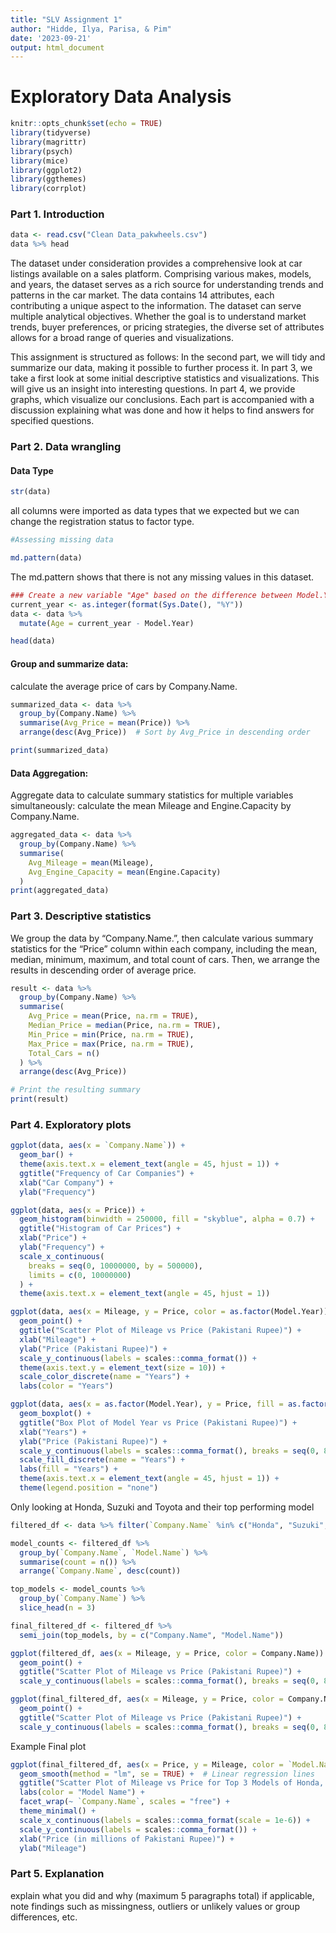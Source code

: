 ```yaml
---
title: "SLV Assignment 1"
author: "Hidde, Ilya, Parisa, & Pim"
date: '2023-09-21'
output: html_document
---
```


# Exploratory Data Analysis

```r
knitr::opts_chunk$set(echo = TRUE)
library(tidyverse)
library(magrittr)
library(psych)
library(mice)
library(ggplot2)
library(ggthemes)
library(corrplot)
```

### Part 1. Introduction

```r
data <- read.csv("Clean Data_pakwheels.csv")
data %>% head
```

The dataset under consideration provides a comprehensive look at car listings available on a sales platform. Comprising various makes, models, and years, the dataset serves as a rich source for understanding trends and patterns in the car market. The data contains 14 attributes, each contributing a unique aspect to the information. The dataset can serve multiple analytical objectives. Whether the goal is to understand market trends, buyer preferences, or pricing strategies, the diverse set of attributes allows for a broad range of queries and visualizations.  

This assignment is structured as follows: In the second part, we will tidy and summarize our data, making it possible to further process it. In part 3, we take a first look at some initial descriptive statistics and visualizations. This will give us an insight into interesting questions. In part 4, we provide graphs, which visualize our conclusions. Each part is accompanied with a discussion explaining what was done and how it helps to find answers for specified questions.

### Part 2. Data wrangling

#### Data Type

```r
str(data)
```

all columns were imported as data types that we expected but we can change the registration status to factor type.

```r
#Assessing missing data

md.pattern(data)
```

The md.pattern shows that there is not any missing values in this dataset.

```r
### Create a new variable "Age" based on the difference between Model.Year and the current year
current_year <- as.integer(format(Sys.Date(), "%Y"))
data <- data %>%
  mutate(Age = current_year - Model.Year)
```

```r
head(data)
```

#### Group and summarize data:

calculate the average price of cars by Company.Name.

```r
summarized_data <- data %>%
  group_by(Company.Name) %>%
  summarise(Avg_Price = mean(Price)) %>%
  arrange(desc(Avg_Price))  # Sort by Avg_Price in descending order

print(summarized_data)
```

#### Data Aggregation:

Aggregate data to calculate summary statistics for multiple variables simultaneously: calculate the mean Mileage and Engine.Capacity by Company.Name.

```r
aggregated_data <- data %>%
  group_by(Company.Name) %>%
  summarise(
    Avg_Mileage = mean(Mileage),
    Avg_Engine_Capacity = mean(Engine.Capacity)
  )
print(aggregated_data)
```

### Part 3. Descriptive statistics

We group the data by "Company.Name.", then calculate various summary statistics for the "Price" column within each company, including the mean, median, minimum, maximum, and total count of cars. Then, we arrange the results in descending order of average price.

```r
result <- data %>%
  group_by(Company.Name) %>%
  summarise(
    Avg_Price = mean(Price, na.rm = TRUE),
    Median_Price = median(Price, na.rm = TRUE),
    Min_Price = min(Price, na.rm = TRUE),
    Max_Price = max(Price, na.rm = TRUE),
    Total_Cars = n()
  ) %>%
  arrange(desc(Avg_Price))

# Print the resulting summary
print(result)
```

### Part 4. Exploratory plots

```r
ggplot(data, aes(x = `Company.Name`)) +
  geom_bar() +
  theme(axis.text.x = element_text(angle = 45, hjust = 1)) +
  ggtitle("Frequency of Car Companies") +
  xlab("Car Company") +
  ylab("Frequency")
```
```r
ggplot(data, aes(x = Price)) +
  geom_histogram(binwidth = 250000, fill = "skyblue", alpha = 0.7) + 
  ggtitle("Histogram of Car Prices") +
  xlab("Price") +
  ylab("Frequency") +
  scale_x_continuous(
    breaks = seq(0, 10000000, by = 500000),  
    limits = c(0, 10000000)  
  ) +
  theme(axis.text.x = element_text(angle = 45, hjust = 1))  
```
```r
ggplot(data, aes(x = Mileage, y = Price, color = as.factor(Model.Year))) +
  geom_point() +
  ggtitle("Scatter Plot of Mileage vs Price (Pakistani Rupee)") +
  xlab("Mileage") +
  ylab("Price (Pakistani Rupee)") +
  scale_y_continuous(labels = scales::comma_format()) +
  theme(axis.text.y = element_text(size = 10)) +
  scale_color_discrete(name = "Years") +
  labs(color = "Years")
```
```r
ggplot(data, aes(x = as.factor(Model.Year), y = Price, fill = as.factor(Model.Year))) +
  geom_boxplot() +
  ggtitle("Box Plot of Model Year vs Price (Pakistani Rupee)") +
  xlab("Years") +
  ylab("Price (Pakistani Rupee)") +
  scale_y_continuous(labels = scales::comma_format(), breaks = seq(0, 80000000, by = 4000000)) +
  scale_fill_discrete(name = "Years") +
  labs(fill = "Years") +
  theme(axis.text.x = element_text(angle = 45, hjust = 1)) +
  theme(legend.position = "none")
```

Only looking at Honda, Suzuki and Toyota and their top performing model

```r
filtered_df <- data %>% filter(`Company.Name` %in% c("Honda", "Suzuki", "Toyota"))

model_counts <- filtered_df %>%
  group_by(`Company.Name`, `Model.Name`) %>%
  summarise(count = n()) %>%
  arrange(`Company.Name`, desc(count))

top_models <- model_counts %>%
  group_by(`Company.Name`) %>%
  slice_head(n = 3)

final_filtered_df <- filtered_df %>%
  semi_join(top_models, by = c("Company.Name", "Model.Name"))
```



```r
ggplot(filtered_df, aes(x = Mileage, y = Price, color = Company.Name)) +
  geom_point() +
  ggtitle("Scatter Plot of Mileage vs Price (Pakistani Rupee)") +
  scale_y_continuous(labels = scales::comma_format(), breaks = seq(0, 80000000, by = 4000000))

ggplot(final_filtered_df, aes(x = Mileage, y = Price, color = Company.Name)) +
  geom_point() +
  ggtitle("Scatter Plot of Mileage vs Price (Pakistani Rupee)") +
  scale_y_continuous(labels = scales::comma_format(), breaks = seq(0, 8000000, by = 400000))
```
 
Example Final plot

```r
ggplot(final_filtered_df, aes(x = Price, y = Mileage, color = `Model.Name`)) +
  geom_smooth(method = "lm", se = TRUE) +  # Linear regression lines
  ggtitle("Scatter Plot of Mileage vs Price for Top 3 Models of Honda, Suzuki, and Toyota") +
  labs(color = "Model Name") +
  facet_wrap(~ `Company.Name`, scales = "free") +
  theme_minimal() +
  scale_x_continuous(labels = scales::comma_format(scale = 1e-6)) + 
  scale_y_continuous(labels = scales::comma_format()) +
  xlab("Price (in millions of Pakistani Rupee)") +  
  ylab("Mileage")  
```

### Part 5. Explanation

explain what you did and why (maximum 5 paragraphs total) if applicable, note findings such as missingness, outliers or unlikely values or group differences, etc.
